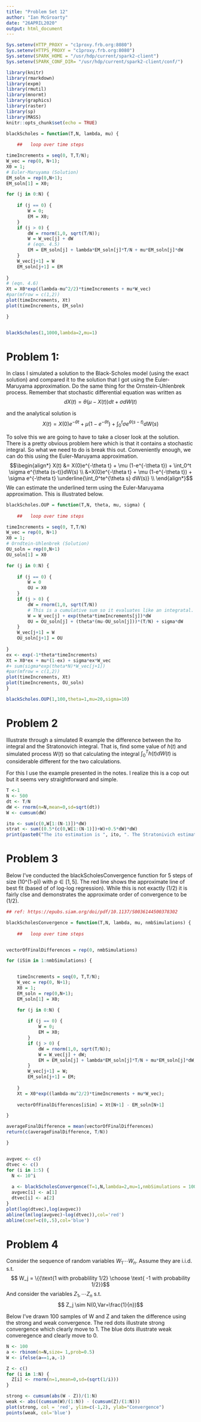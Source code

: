 ```yaml
---
title: "Problem Set 12"
author: "Ian McGroarty"
date: "26APRIL2020"
output: html_document
---
```



```r
Sys.setenv(HTTP_PROXY = "c1proxy.frb.org:8080")
Sys.setenv(HTTPS_PROXY = "c1proxy.frb.org:8080")
Sys.setenv(SPARK_HOME = "/usr/hdp/current/spark2-client")
Sys.setenv(SPARK_CONF_DIR= "/usr/hdp/current/spark2-client/conf/")

library(knitr)
library(rmarkdown)
library(expm)
library(rmutil)
library(mnormt)
library(graphics)
library(raster)
library(sp)
library(MASS)
knitr::opts_chunk$set(echo = TRUE)
```

```r

blackScholes = function(T,N, lambda, mu) {
	
	##   loop over time steps

timeIncrements = seq(0, T,T/N);
W_vec = rep(0, N+1);
X0 = 1;
# Euler-Maruyama (Solution)
EM_soln = rep(0,N+1);
EM_soln[1] = X0;

for (j in 0:N) {
	
	if (j == 0) {
		W = 0;
		EM = X0;
	}
	if (j > 0) {
		dW = rnorm(1,0, sqrt(T/N));
		W = W_vec[j] + dW
		# (eqn. 4.5) 
		EM = EM_soln[j] + lambda*EM_soln[j]*T/N + mu*EM_soln[j]*dW
	}
	W_vec[j+1] = W
	EM_soln[j+1] = EM
	
}
# (eqn. 4.6)
Xt = X0*exp((lambda-mu^2/2)*timeIncrements + mu*W_vec)
#par(mfrow = c(1,2))
plot(timeIncrements, Xt)
plot(timeIncrements, EM_soln)

}


blackScholes(1,1000,lambda=2,mu=1)

```


# Problem 1: 
In class I simulated a solution to the Black-Scholes model (using the exact solution) and compared it to the solution that I got using the Euler-Maruyama approximation. Do the same thing for the Ornstein-Uhlenbrek process. Remember that stochastic differential equation was written as
$$ dX(t) = \theta (\mu - X(t))dt + \sigma dW(t) $$

and the analytical solution is 
$$ X(t) = X(0)e^{-\theta t} + \mu (1-e^{-\theta t}) + \int_0^t \sigma e^{\theta (s-t)}dW(s)$$


To solve this we are going to have to take a closer look at the solution. There is a pretty obvious problem here which is that it contains a stochastic integral. So what we need to do is break this out. Conveniently enough, we can do this using the Euler-Maruyama approximation. 
$$\begin{align*}
X(t) &= X(0)e^{-\theta t} + \mu (1-e^{-\theta t}) + \int_0^t \sigma e^{\theta (s-t)}dW(s) \\
&=X(0)e^{-\theta t} + \mu (1-e^{-\theta t}) + \sigma e^{-\theta t} \underline{\int_0^te^{\theta s} dW(s)} \\
\end{align*}$$
We can estimate the underlined term using the Euler-Maruyama approximation. This is illustrated below. 


```r
blackScholes.OUP = function(T,N, theta, mu, sigma) {
	
	##   loop over time steps

timeIncrements = seq(0, T,T/N)
W_vec = rep(0, N+1)
X0 = 1;
# Orndtein-Uhlenbrek (Solution)
OU_soln = rep(0,N+1)
OU_soln[1] = X0

for (j in 0:N) {
	
	if (j == 0) {
		W = 0
		OU = X0
	}
	if (j > 0) {
		dW = rnorm(1,0, sqrt(T/N))
		# This is a cumulative sum so it evaluates like an integratal.
		W = W_vec[j] + exp(theta*timeIncrements[j])*dW
		OU = OU_soln[j] + (theta*(mu-OU_soln[j]))*(T/N) + sigma*dW
	}
	W_vec[j+1] = W
	OU_soln[j+1] = OU
	
}
ex <- exp(-1*theta*timeIncrements)
Xt = X0*ex + mu*(1-ex) + sigma*ex*W_vec
#+ sum(sigma*exp(theta*N)*W_vec[j+1])
#par(mfrow = c(1,2))
plot(timeIncrements, Xt)
plot(timeIncrements, OU_soln)
}

blackScholes.OUP(1,100,theta=1,mu=20,sigma=10)
```


# Problem 2
Illustrate through a simulated R example the difference between the Ito integral and the Stratonovich integral. That is, find some value of $h(t)$ and simulated process $W(t)$ so that calculating the integral $\int_0^Th(t)dW(t)$ is considerable different for the two calculations. 

For this I use the example presented in the notes. I realize this is a cop out but it seems very straightforward and simple. 

```r
T <-1 
N <- 500
dt <- T/N
dW <- rnorm(n=N,mean=0,sd=sqrt(dt))
W <- cumsum(dW)

ito <- sum(c(0,W[1:(N-1)])*dW)
strat <- sum((0.5*(c(0,W[1:(N-1)])+W)+0.5*dW)*dW)
print(paste0("The ito estimation is ", ito, ". The Stratonivich estimation is ", strat))
```

# Problem 3
Below I've conducted the blackScholesConvergence function for 5 steps of size (10^(1-p)) with $p \in [1,5]$. The red line shows the approximate line of best fit (based of of log-log regression). While this is not exactly (1/2) it is fairly clse and demonstrates the approximate order of convergence to be (1/2). 

```r
## ref: https://epubs.siam.org/doi/pdf/10.1137/S0036144500378302

blackScholesConvergence = function(T,N, lambda, mu, nmbSimulations) {
	
	##   loop over time steps


vectorOfFinalDifferences = rep(0, nmbSimulations)

for (iSim in 1:nmbSimulations) {


	timeIncrements = seq(0, T,T/N);
	W_vec = rep(0, N+1);
	X0 = 1;
	EM_soln = rep(0,N+1);
	EM_soln[1] = X0;

	for (j in 0:N) {
		
		if (j == 0) {
			W = 0;
			EM = X0;
		}
		if (j > 0) {
			dW = rnorm(1,0, sqrt(T/N));
			W = W_vec[j] + dW;
			EM = EM_soln[j] + lambda*EM_soln[j]*T/N + mu*EM_soln[j]*dW;
		}
		W_vec[j+1] = W;
		EM_soln[j+1] = EM;
	
	}
	Xt = X0*exp((lambda-mu^2/2)*timeIncrements + mu*W_vec);
	
	vectorOfFinalDifferences[iSim] = Xt[N+1] - EM_soln[N+1]

}

averageFinalDifference = mean(vectorOfFinalDifferences)
return(c(averageFinalDifference, T/N))

}


avgvec <- c()
dtvec <- c() 
for (i in 1:5) {
  N <- 10^i
  
  a <- blackScholesConvergence(T=1,N,lambda=2,mu=1,nmbSimulations = 1000)
  avgvec[i] <- a[1]
  dtvec[i] <- a[2]
}
plot(log(dtvec),log(avgvec))
abline(lm(log(avgvec)~log(dtvec)),col='red')
abline(coef=c(0,.5),col='blue')

```

# Problem 4
Consider the sequence of random variables $W_1 \cdots W_n$. Assume they are i.i.d. s.t. 
$$ W_j = \{{\text{1 with probablility 1/2} \choose \text{ -1 with probability 1/2}}$$
And consider the variables $Z_1, \cdots Z_n$ s.t. $$ Z_j \sim N(0,Var=\frac{1}{n})$$

Below I've drawn 100 samples of W and Z and taken the difference using the strong and weak convergence. The red dots illustrate strong convergence which clearly move to 1. The blue dots illustrate weak converegence and clearly move to 0. 

```r
N <- 100
a <- rbinom(n=N,size= 1,prob=0.5)
W <- ifelse(a==1,a,-1)

Z <- c()
for (i in 1:N) {
  Z[i] <- rnorm(n=1,mean=0,sd=(sqrt(1/i)))
}

strong <- cumsum(abs(W - Z))/(1:N)
weak <- abs((cumsum(W)/(1:N)) - (cumsum(Z)/(1:N)))
plot(strong, col = 'red', ylim=c(-1,2), ylab="Convergence")
points(weak, col='blue')
```


